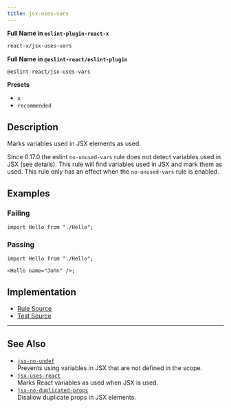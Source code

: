 ```yaml
---
title: jsx-uses-vars
---
```


**Full Name in `eslint-plugin-react-x`**

```sh copy
react-x/jsx-uses-vars
```

**Full Name in `@eslint-react/eslint-plugin`**

```sh copy
@eslint-react/jsx-uses-vars
```

**Presets**

- `x`
- `recommended`

## Description

Marks variables used in JSX elements as used.

Since 0.17.0 the eslint `no-unused-vars` rule does not detect variables used in JSX (see details). This rule will find variables used in JSX and mark them as used.
This rule only has an effect when the `no-unused-vars` rule is enabled.

## Examples

### Failing

```tsx
import Hello from "./Hello";
```

### Passing

```tsx
import Hello from "./Hello";

<Hello name="John" />;
```

## Implementation

- [Rule Source](https://github.com/Rel1cx/eslint-react/tree/main/packages/plugins/eslint-plugin-react-x/src/rules/jsx-uses-vars.ts)
- [Test Source](https://github.com/Rel1cx/eslint-react/tree/main/packages/plugins/eslint-plugin-react-x/src/rules/jsx-uses-vars.spec.ts)

---

## See Also

- [`jsx-no-undef`](./jsx-no-undef)\
  Prevents using variables in JSX that are not defined in the scope.
- [`jsx-uses-react`](./jsx-uses-react)\
  Marks React variables as used when JSX is used.
- [`jsx-no-duplicated-props`](./jsx-no-duplicate-props)\
  Disallow duplicate props in JSX elements.

